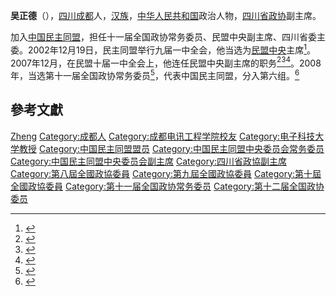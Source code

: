 '''吴正德'''（{{bd|1945年|5月|}}），[[四川|四川]][[成都|成都]]人，[[汉族|汉族]]，[[中华人民共和国|中华人民共和国]]政治人物，[[四川省政协|四川省政协]]副主席。

加入[[中国民主同盟|中国民主同盟]]，担任十一届全国政协常务委员、民盟中央副主席、四川省委主委。2002年12月19日，民主同盟举行九届一中全会，他当选为[[中国民主同盟中央委员会|民盟中央]]主席<ref>{{Cite book|title=中华人民共和国年鉴 2003 总第23期|last=中华人民共和国年鉴编辑部编辑|publisher=中华人民共和国年鉴社|year=2003.11|pages=274}}</ref>。2007年12月，在民盟十届一中全会上，他连任民盟中央副主席的职务<ref>{{Cite book|title=中华人民共和国年鉴 2008|last=中华人民共和国年鉴编辑部|publisher=中华人民共和国年鉴社|year=2008.12|pages=208}}</ref><ref>{{Cite book|title=中国人物年鉴 2007 总第19卷|last=中国人物年鉴社编辑|publisher=[[中国人物年鉴社|中国人物年鉴社]]|year=2007.12|pages=97}}</ref><ref>{{Cite book|title=中华人民共和国事典 1949-2009|last=[[李学昌|李学昌]]主编|publisher=世界图书上海出版公司|year=2009.09|isbn=978-7-5062-9488-1|pages=975}}</ref>。2008年，当选第十一届全国政协常务委员<ref>{{cite news|title=第十一届全国政协委员名单|url=http://www.indaa.com.cn/zt/2009qglh/zxzs/200903/t20090303_127573.html|accessdate=2013-04-09|newspaper=新华社北京1月25日电 中国人民政治协商会议第十一届全国委员会委员名单(共2237人，2008年1月25日政协第十届全国委员会常务委员会第二十次会议通过)|date=2008年1月25日|deadurl=yes|archiveurl=https://web.archive.org/web/20130928014403/http://www.indaa.com.cn/zt/2009qglh/zxzs/200903/t20090303_127573.html|archivedate=2013年9月28日}}</ref>，代表中国民主同盟，分入第六组。<ref>{{cite news|title=全国政协信息-吴正德|url=http://www.cppcc.gov.cn/CMS/wylibary/showJcwyxtInfoWylibary.action?tabJcwyxt.guid=11W0001770&wytype=wjwy|accessdate=2013-04-11|newspaper=全国政协委员会}}</ref>

== 參考文獻 ==
{{reflist}}

{{中国政治人物小作品}}
{{中国民主同盟第八届中央委员会}}
{{中国民主同盟第九届中央委员会}}
{{中国民主同盟第十届中央委员会}}

{{Authority control}}
{{DEFAULTSORT:Wu吴}}
[[Category:吴姓|Zheng]]
[[Category:成都人|Category:成都人]]
[[Category:成都电讯工程学院校友|Category:成都电讯工程学院校友]]
[[Category:电子科技大学教授|Category:电子科技大学教授]]
[[Category:中国民主同盟盟员|Category:中国民主同盟盟员]]
[[Category:中国民主同盟中央委员会常务委员|Category:中国民主同盟中央委员会常务委员]]
[[Category:中国民主同盟中央委员会副主席|Category:中国民主同盟中央委员会副主席]]
[[Category:四川省政協副主席|Category:四川省政協副主席]]
[[Category:第八屆全國政協委員|Category:第八屆全國政協委員]]
[[Category:第九屆全國政協委員|Category:第九屆全國政協委員]]
[[Category:第十屆全國政協委員|Category:第十屆全國政協委員]]
[[Category:第十一届全国政协常务委员|Category:第十一届全国政协常务委员]]
[[Category:第十二届全国政协委员|Category:第十二届全国政协委员]]